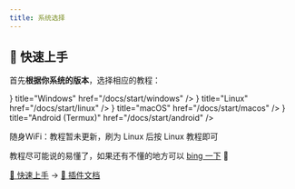 ```yaml
---
title: 系统选择
---
```


## 🥚 快速上手

首先**根据你系统的版本**，选择相应的教程：


<Cards>
  <Cards.Card
    icon={<WindowsIcon />}
    title="Windows"
    href="/docs/start/windows"
  />
  <Cards.Card 
    icon={<LinuxIcon />} 
    title="Linux" 
    href="/docs/start/linux" 
  />
  <Cards.Card
    icon={<AppleIcon />}
    title="macOS"
    href="/docs/start/macos"
  />
  <Cards.Card
    icon={<AndroidIcon />}
    title="Android (Termux)"
    href="/docs/start/android"
  />
</Cards>

随身WiFi：教程暂未更新，刷为 Linux 后按 Linux 教程即可

教程尽可能说的易懂了，如果还有不懂的地方可以 [bing 一下](https://bing.com) 🐥

[🥚 快速上手](/docs/start) -> [🧩 插件文档](/docs/plugin)